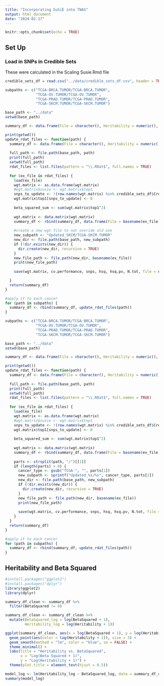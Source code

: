 ```yaml
---
title: "Incorporating SuSiE into TWAS"
output: html_document
date: "2024-02-17"
---
```


```r
knitr::opts_chunk$set(echo = TRUE)
```


## Set Up
### Load in SNPs in Credible Sets
These were calculated in the Scaling Susie.Rmd file
```r
credible_sets_df = read.csv("../data/credible_sets_df.csv", header = TRUE)
```



```r
subpaths <- c("TCGA-BRCA.TUMOR/TCGA-BRCA.TUMOR",
              "TCGA-OV.TUMOR/TCGA-OV.TUMOR",
              "TCGA-PRAD.TUMOR/TCGA-PRAD.TUMOR",
              "TCGA-SKCM.TUMOR/TCGA-SKCM.TUMOR")

base_path <- "../data"
setwd(base_path)

summary_df <- data.frame(File = character(), Heritability = numeric(), BetaSquared = numeric(), stringsAsFactors = FALSE)

print(getwd())
update_rdat_files <- function(path) {
  summary_df <- data.frame(File = character(), Heritability = numeric(), BetaSquared = numeric(), stringsAsFactors = FALSE)
    
  full_path <- file.path(base_path, path)
  print(full_path)
  setwd(full_path)
  rdat_files <- list.files(pattern = "\\.RDat$", full.names = TRUE)
  
  for (ex_file in rdat_files) {
    load(ex_file)
    wgt.matrix <- as.data.frame(wgt.matrix)
    #wgt.matrix$susie <- wgt.matrix$top1
    snps_to_update <- !(row.names(wgt.matrix) %in% credible_sets_df$Credible_Set)
    wgt.matrix$top1[snps_to_update] <- 0
    
    beta_squared_sum <- sum(wgt.matrix$top1^2)
    
    wgt.matrix <- data.matrix(wgt.matrix)
    summary_df <- rbind(summary_df, data.frame(File = basename(ex_file), Heritability = hsq, BetaSquared = beta_squared_sum))
    
    #create a new wgt file to not overide old one
    new_subpath <- "Updated_SKCM/TCGA-SKCM.TUMOR"
    new_dir <- file.path(base_path, new_subpath)
    if (!dir.exists(new_dir)) {
      dir.create(new_dir, recursive = TRUE)
    }
    new_file_path <- file.path(new_dir, basename(ex_file))
    print(new_file_path)
    
    save(wgt.matrix, cv.performance, snps, hsq, hsq.pv, N.tot, file = new_file_path)

  }
  return(summary_df)
}

#apply it to each cancer
for (path in subpaths) {
  summary_df <- rbind(summary_df, update_rdat_files(path))
}

```

```r
subpaths <- c("TCGA-BRCA.TUMOR/TCGA-BRCA.TUMOR",
              "TCGA-OV.TUMOR/TCGA-OV.TUMOR",
              "TCGA-PRAD.TUMOR/TCGA-PRAD.TUMOR",
              "TCGA-SKCM.TUMOR/TCGA-SKCM.TUMOR")

base_path <- "../data"
setwd(base_path)

summary_df <- data.frame(File = character(), Heritability = numeric(), BetaSquared = numeric(), stringsAsFactors = FALSE)

print(getwd())
update_rdat_files <- function(path) {
  summary_df <- data.frame(File = character(), Heritability = numeric(), BetaSquared = numeric(), stringsAsFactors = FALSE)
    
  full_path <- file.path(base_path, path)
  print(full_path)
  setwd(full_path)
  rdat_files <- list.files(pattern = "\\.RDat$", full.names = TRUE)
  
  for (ex_file in rdat_files) {
    load(ex_file)
    wgt.matrix <- as.data.frame(wgt.matrix)
    #wgt.matrix$susie <- wgt.matrix$top1
    snps_to_update <- !(row.names(wgt.matrix) %in% credible_sets_df$Credible_Set)
    wgt.matrix$top1[snps_to_update] <- 0
    
    beta_squared_sum <- sum(wgt.matrix$top1^2)
    
    wgt.matrix <- data.matrix(wgt.matrix)
    summary_df <- rbind(summary_df, data.frame(File = basename(ex_file), Heritability = hsq, BetaSquared = beta_squared_sum))
    
    parts <- strsplit(path, "/")[[1]]
    if (length(parts) > 0) {
      cancer_type <- gsub("TCGA-", "", parts[1]) 
      new_subpath <- sprintf("Updated_%s/%s", cancer_type, parts[2])
      new_dir <- file.path(base_path, new_subpath)
      if (!dir.exists(new_dir)) {
        dir.create(new_dir, recursive = TRUE)
      }
      new_file_path <- file.path(new_dir, basename(ex_file))
      print(new_file_path) 
      
      save(wgt.matrix, cv.performance, snps, hsq, hsq.pv, N.tot, file = new_file_path)
    }
  }
  return(summary_df)
}

#apply it to each cancer
for (path in subpaths) {
  summary_df <- rbind(summary_df, update_rdat_files(path))
}

```


## Heritability and Beta Squared
```r
#install.packages("ggplot2")
#install.packages("dplyr")
library(ggplot2)
library(dplyr)

summary_df_clean <- summary_df %>% 
  filter(BetaSquared != 0)
```

```r
summary_df_clean <- summary_df_clean %>%
  mutate(BetaSquared_log = log(BetaSquared + 1), 
         Heritability_log = log(Heritability + 1))

ggplot(summary_df_clean, aes(x = log(BetaSquared + 1), y = log(Heritability + 1))) + 
  geom_point(aes(color = log(Heritability + 1)), size = 3) +
  geom_smooth(method = "lm", color = "blue", se = FALSE) +
  theme_minimal() +
  labs(title = "Heritability vs. BetaSquared",
       x = "Log(Beta Squared + 1)",
       y = "Log(Heritability + 1)") +
  theme(plot.title = element_text(hjust = 0.5))


```

```r
model_log <- lm(Heritability_log ~ BetaSquared_log, data = summary_df_clean)
summary(model_log)
```


